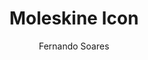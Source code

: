 ---
title: Moleskine Icon
author: Fernando Soares
description: Moleskine Icon.
isDraft: false
tags: ["UI"]
publishDate: "2024-09-26 17:41"
cover: /public/uploads/images/portfolio/labs/moleskine-icon.webp
type: iOS Icon
---